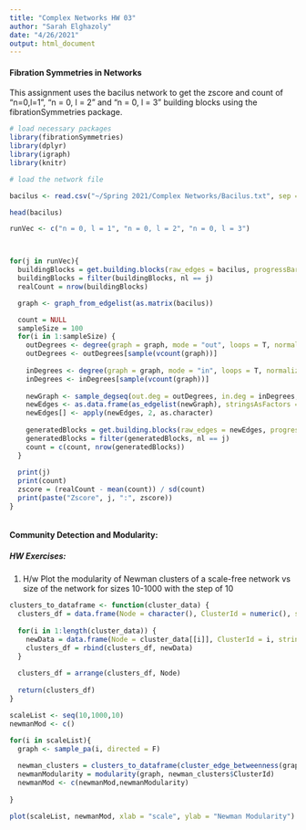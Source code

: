 ---
title: "Complex Networks HW 03"
author: "Sarah Elghazoly"
date: "4/26/2021"
output: html_document
---


#### Fibration Symmetries in Networks

This assignment uses the bacilus network to get the zscore and count of "n=0,l=1", “n = 0, l = 2” and “n = 0, l = 3” building blocks using the fibrationSymmetries package.

```{r}
# load necessary packages
library(fibrationSymmetries)
library(dplyr)
library(igraph)
library(knitr)
```



```{r}
# load the network file

bacilus <- read.csv("~/Spring 2021/Complex Networks/Bacilus.txt", sep = " ", header= F)

head(bacilus)

```





```{r,warning=FALSE}

runVec <- c("n = 0, l = 1", "n = 0, l = 2", "n = 0, l = 3")



for(j in runVec){
  buildingBlocks = get.building.blocks(raw_edges = bacilus, progressBar = F)
  buildingBlocks = filter(buildingBlocks, nl == j)
  realCount = nrow(buildingBlocks)

  graph <- graph_from_edgelist(as.matrix(bacilus))

  count = NULL
  sampleSize = 100
  for(i in 1:sampleSize) {
    outDegrees <- degree(graph = graph, mode = "out", loops = T, normalized = FALSE)
    outDegrees <- outDegrees[sample(vcount(graph))]
  
    inDegrees <- degree(graph = graph, mode = "in", loops = T, normalized = FALSE)
    inDegrees <- inDegrees[sample(vcount(graph))]
  
    newGraph <- sample_degseq(out.deg = outDegrees, in.deg = inDegrees, method = "simple")
    newEdges <- as.data.frame(as_edgelist(newGraph), stringsAsFactors = F)
    newEdges[] <- apply(newEdges, 2, as.character)
  
    generatedBlocks = get.building.blocks(raw_edges = newEdges, progressBar = F)
    generatedBlocks = filter(generatedBlocks, nl == j)
    count = c(count, nrow(generatedBlocks))
  }
  
  print(j)
  print(count)
  zscore = (realCount - mean(count)) / sd(count)
  print(paste("Zscore", j, ":", zscore))
}



```


#### Community Detection and Modularity:

##### HW Exercises: 

1. H/w Plot the modularity of Newman clusters of a scale-free network vs size of the network for sizes 10-1000 with the step of 10

```{r}
clusters_to_dataframe <- function(cluster_data) {
  clusters_df = data.frame(Node = character(), ClusterId = numeric(), stringsAsFactors = F)
  
  for(i in 1:length(cluster_data)) {
    newData = data.frame(Node = cluster_data[[i]], ClusterId = i, stringsAsFactors = F)
    clusters_df = rbind(clusters_df, newData)
  }
  
  clusters_df = arrange(clusters_df, Node)
  
  return(clusters_df)
}
```


```{r}

scaleList <- seq(10,1000,10)
newmanMod <- c()

for(i in scaleList){
  graph <- sample_pa(i, directed = F)
  
  newman_clusters = clusters_to_dataframe(cluster_edge_betweenness(graph))
  newmanModularity = modularity(graph, newman_clusters$ClusterId)
  newmanMod <- c(newmanMod,newmanModularity)
  
}

plot(scaleList, newmanMod, xlab = "scale", ylab = "Newman Modularity")

```


